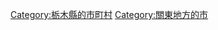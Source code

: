 {{Commonscat|Oyama, Tochigi}}
{{Catmore}}

{{DEFAULTSORT:Oyama-shi}}
[[Category:栃木縣的市町村|Category:栃木縣的市町村]]
[[Category:關東地方的市|Category:關東地方的市]]